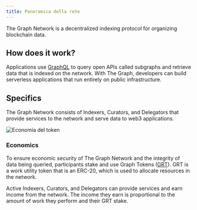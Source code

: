 ```yaml
---
title: Panoramica della rete
---
```


The Graph Network is a decentralized indexing protocol for organizing blockchain data.

## How does it work?

Applications use [GraphQL](/querying/graphql-api/) to query open APIs called subgraphs and retrieve data that is indexed on the network. With The Graph, developers can build serverless applications that run entirely on public infrastructure.

## Specifics

The Graph Network consists of Indexers, Curators, and Delegators that provide services to the network and serve data to web3 applications.

![Economia del token](/img/Network-roles@2x.png)

### Economics

To ensure economic security of The Graph Network and the integrity of data being queried, participants stake and use Graph Tokens ([GRT](/tokenomics)). GRT is a work utility token that is an ERC-20, which is used to allocate resources in the network.

Active Indexers, Curators, and Delegators can provide services and earn income from the network. The income they earn is proportional to the amount of work they perform and their GRT stake.
